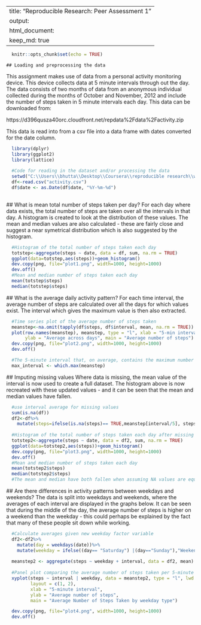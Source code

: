   ---
  title: "Reproducible Research: Peer Assessment 1"
  output: 
    html_document:
      keep_md: true
  ---
```{r setup, include=FALSE}
  knitr::opts_chunk$set(echo = TRUE)
```

    ## Loading and preprocessing the data
  This assignment makes use of data from a personal activity monitoring device. This device collects data at 5 minute intervals through out the day. The data consists of two months of data from an anonymous individual collected during the months of October and November, 2012 and include the number of steps taken in 5 minute intervals each day. This data can be downloaded from:
  
  https://d396qusza40orc.cloudfront.net/repdata%2Fdata%2Factivity.zip
  
  This data is read into from a csv file into a data frame with dates converted for the date column.
```{r}
  library(dplyr)
  library(ggplot2)
  library(lattice)
  
  #Code for reading in the dataset and/or processing the data
  setwd("C:\\Users\\bhutta\\Desktop\\Coursera\\reproducible research\\wk 2 ass")
  df<-read.csv("activity.csv")
  df$date <- as.Date(df$date, "%Y-%m-%d")
  
```
  
  ## What is mean total number of steps taken per day?
  For each day where data exists, the total number of steps are taken over all the intervals in that day. A histogram is created to look at the distribution of these values. The mean and median values are also calculated - these are fairly close and suggest a near symetrical distribution which is also suggested by the histogram.
  
```{r}
  #Histogram of the total number of steps taken each day
  totstep<-aggregate(steps ~ date, data = df, sum, na.rm = TRUE)
  ggplot(data=totstep,aes(steps))+geom_histogram()
  dev.copy(png, file="plot1.png", width=1000, height=1000)
  dev.off()
  #Mean and median number of steps taken each day
  mean(totstep$steps)
  median(totstep$steps)
```
  
  ## What is the average daily activity pattern?
  For each time interval, the average number of steps are calculated over all the days for which values exist. The interval which gives the maximum value is then also extracted.
  
```{r}
  #Time series plot of the average number of steps taken
  meanstep<-na.omit(tapply(df$steps, df$interval, mean, na.rm = TRUE))
  plot(row.names(meanstep), meanstep, type = "l", xlab = "5-min interval", 
       ylab = "Average across days", main = "Average number of steps")
  dev.copy(png, file="plot2.png", width=1000, height=1000)
  dev.off()

  #The 5-minute interval that, on average, contains the maximum number of steps
  max_interval <- which.max(meanstep)
```

  ## Imputing missing values
  Where data is missing, the mean value of the interval is now used to create a full dataset. The histogram above is now recreated with these updated values - and it can be seen that the mean and median values have fallen.
  
```{r}
  #use interval average for missing values
  sum(is.na(df))
  df2<-df%>%
    mutate(steps=ifelse(is.na(steps)== TRUE,meanstep[interval/5], steps))
  
  #Histogram of the total number of steps taken each day after missing values are imputed
  totstep2<-aggregate(steps ~ date, data = df2, sum, na.rm = TRUE)
  ggplot(data=totstep2,aes(steps))+geom_histogram()
  dev.copy(png, file="plot3.png", width=1000, height=1000)
  dev.off()
  #Mean and median number of steps taken each day
  mean(totstep2$steps)
  median(totstep2$steps)
  #The mean and median have both fallen when assuming NA values are equal to the average interval value
```
  
  ## Are there differences in activity patterns between weekdays and weekends?
  The data is split into weekdays and weekends, where the averages of each interval are displayed in the graphs below. It can be seen that during the middle of the day, the average number of steps is higher on a weekend than the weekday - this could perhaps be explained by the fact that many of these people sit down while working.

```{r}
  #Calculate averages given new weekday factor variable
  df2<-df2%>%
    mutate(day = weekdays(date))%>%
    mutate(weekday = ifelse((day== "Saturday") |(day=="Sunday"),"Weekend","Weekday"))
  
  meanstep2 <- aggregate(steps ~ weekday + interval, data = df2, mean)
  
  #Panel plot comparing the average number of steps taken per 5-minute interval across weekdays and weekends
  xyplot(steps ~ interval | weekday, data = meanstep2, type = "l", lwd = 2,
         layout = c(1, 2), 
         xlab = "5-minute interval", 
         ylab = "Average number of steps",
         main = "Average Number of Steps Taken by weekday type")

  dev.copy(png, file="plot4.png", width=1000, height=1000)
  dev.off()
```

